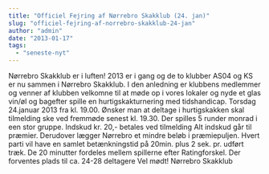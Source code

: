 ```yaml
---
title: "Officiel Fejring af Nørrebro Skakklub (24. jan)"
slug: "officiel-fejring-af-norrebro-skakklub-24-jan"
author: "admin"
date: "2013-01-17"
tags: 
  - "seneste-nyt"
---
```


Nørrebro Skakklub er i luften! 2013 er i gang og de to klubber AS04 og KS er nu sammen i Nørrebro Skakklub. I den anledning er klubbens medlemmer og venner af klubben velkomne til at møde op i vores lokaler og nyde et glas vin/øl og bagefter spille en hurtigskakturnering med tidshandicap. Torsdag 24.januar 2013 fra kl. 19.00. Ønsker man at deltage i hurtigskakken skal tilmelding ske ved fremmøde senest kl. 19.30. Der spilles 5 runder monrad i een stor gruppe. Indskud kr. 20,- betales ved tilmelding Alt indskud går til præmier. Derudover lægger Nørrebro et mindre beløb i præmiepuljen. Hvert parti vil have en samlet betænkningstid på 20min. plus 2 sek. pr. udført træk. De 20 minutter fordeles mellem spillerne efter Ratingforskel. Der forventes plads til ca. 24-28 deltagere Vel mødt! Nørrebro Skakklub

